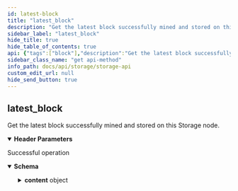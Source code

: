 ```yaml
---
id: latest-block
title: "latest_block"
description: "Get the latest block successfully mined and stored on this Storage node."
sidebar_label: "latest_block"
hide_title: true
hide_table_of_contents: true
api: {"tags":["block"],"description":"Get the latest block successfully mined and stored on this Storage node.","operationId":"latestBlock","parameters":[{"in":"header","name":"x-cache-id","required":true,"description":"An idempotent key for retrieving cached responses from the node","schema":{"type":"string","example":"afac3a3dd8a04538934db1c20cc29767","pattern":"^[a-z0-9]{32}$"}}],"responses":{"200":{"description":"Successful operation","content":{"application/json":{"schema":{"type":"object","properties":{"id":{"type":"string","example":"45v340cd2f8c4782a5b058832565afb1","description":"The ID of the call, which corresponds to the x-cache-id used in the header"},"status":{"type":"string","example":"Success","description":"The status of the call, which will be one of either \"Success\", \"Error\", or \"Pending\""},"reason":{"type":"string","example":"Transaction/s successfully created","description":"The reason for the status of the call. Most useful to debug errors"},"route":{"type":"string","example":"create_transactions","description":"The endpoint route that was called"},"content":{"type":"object","description":"The block itself. The header contains specific info about the block, while the transactions are stored as a separate property.","properties":{"block":{"type":"object","properties":{"header":{"type":"object","properties":{"version":{"type":"number"},"bits":{"type":"number"},"b_num":{"description":"The block number","type":"number"},"seed_value":{"type":"array","description":"The UNiCORN random number value, which is composed of both the UNiCORN witness and seed value for verification. The example array in this documentation is truncated for brevity.","items":{"example":[56,53,48,57,52,57,50]}},"nonce_and_mining_tx_hash":{"type":"array","items":{"example":[[168,23,49,67,25,109],"g130489f617edf5792163c2d4d72568a"]}},"previous_hash":{"type":"string","example":"b0004...7c383"},"txs_merkle_root_and_hash":{"type":"array","items":{"example":["","48dda...ee9df"]}}}},"transactions":{"type":"array","description":"A list of hashes for all transactions in this block","items":{"example":["g130489f617edf5792163c2d4d72568a"]}}}}}}},"title":"ResponseLatestBlock"}}}}},"method":"get","path":"/latest_block","servers":[{"url":"http://37.27.23.104:3001","description":"Testnet Storage Node"}],"info":{"title":"Storage API","description":"⚠️ **Some sections may still be incomplete. We higly recommend getting started by downloading our [Postman collection](/docs/postman-collections)**.\n\nThe Storage node is responsible for storing the full blockchain history. \nOnce blocks are mined by the miners and sent to the Mempool nodes for validation, they are pushed on to the Storage nodes for long-term storage. \nAnybody is allowed to request a full history of the blockchain from the Storage nodes, but they are not required to keep such a history to participate in the network.","contact":{"email":"byron.houwens@a-block.ch"},"license":{"name":"GPL-3.0","url":"https://www.gnu.org/licenses/gpl-3.0.en.html"},"version":"1.0.1"},"postman":{"name":"latest_block","description":{"content":"Get the latest block successfully mined and stored on this Storage node.","type":"text/plain"},"url":{"path":["latest_block"],"host":["{{baseUrl}}"],"query":[],"variable":[]},"header":[{"disabled":false,"description":{"content":"(Required) An idempotent key for retrieving cached responses from the node","type":"text/plain"},"key":"x-cache-id","value":""},{"key":"Accept","value":"application/json"}],"method":"GET"}}
sidebar_class_name: "get api-method"
info_path: docs/api/storage/storage-api
custom_edit_url: null
hide_send_button: true
---
```



## latest_block



Get the latest block successfully mined and stored on this Storage node.

<details style={{"marginBottom":"1rem"}} data-collapsed={false} open={true}><summary style={{}}><strong>Header Parameters</strong></summary><div><ul><ParamsItem className={"paramsItem"} param={{"in":"header","name":"x-cache-id","required":true,"description":"An idempotent key for retrieving cached responses from the node","schema":{"type":"string","example":"afac3a3dd8a04538934db1c20cc29767","pattern":"^[a-z0-9]{32}$"}}}></ParamsItem></ul></div></details><div><ApiTabs><TabItem label={"200"} value={"200"}><div>

Successful operation

</div><div><MimeTabs schemaType={"response"}><TabItem label={"application/json"} value={"application/json"}><SchemaTabs><TabItem label={"Schema"} value={"Schema"}><details style={{}} data-collapsed={false} open={true}><summary style={{"textAlign":"left"}}><strong>Schema</strong></summary><div style={{"textAlign":"left","marginLeft":"1rem"}}></div><ul style={{"marginLeft":"1rem"}}><SchemaItem collapsible={false} name={"id"} required={false} schemaName={"string"} qualifierMessage={undefined} schema={{"type":"string","example":"45v340cd2f8c4782a5b058832565afb1","description":"The ID of the call, which corresponds to the x-cache-id used in the header"}}></SchemaItem><SchemaItem collapsible={false} name={"status"} required={false} schemaName={"string"} qualifierMessage={undefined} schema={{"type":"string","example":"Success","description":"The status of the call, which will be one of either \"Success\", \"Error\", or \"Pending\""}}></SchemaItem><SchemaItem collapsible={false} name={"reason"} required={false} schemaName={"string"} qualifierMessage={undefined} schema={{"type":"string","example":"Transaction/s successfully created","description":"The reason for the status of the call. Most useful to debug errors"}}></SchemaItem><SchemaItem collapsible={false} name={"route"} required={false} schemaName={"string"} qualifierMessage={undefined} schema={{"type":"string","example":"create_transactions","description":"The endpoint route that was called"}}></SchemaItem><SchemaItem collapsible={true} className={"schemaItem"}><details style={{}}><summary style={{}}><strong>content</strong><span style={{"opacity":"0.6"}}> object</span></summary><div style={{"marginLeft":"1rem"}}><div style={{"marginTop":".5rem","marginBottom":".5rem"}}>

The block itself. The header contains specific info about the block, while the transactions are stored as a separate property.

</div><SchemaItem collapsible={true} className={"schemaItem"}><details style={{}}><summary style={{}}><strong>block</strong><span style={{"opacity":"0.6"}}> object</span></summary><div style={{"marginLeft":"1rem"}}><SchemaItem collapsible={true} className={"schemaItem"}><details style={{}}><summary style={{}}><strong>header</strong><span style={{"opacity":"0.6"}}> object</span></summary><div style={{"marginLeft":"1rem"}}><SchemaItem collapsible={false} name={"version"} required={false} schemaName={"number"} qualifierMessage={undefined} schema={{"type":"number"}}></SchemaItem><SchemaItem collapsible={false} name={"bits"} required={false} schemaName={"number"} qualifierMessage={undefined} schema={{"type":"number"}}></SchemaItem><SchemaItem collapsible={false} name={"b_num"} required={false} schemaName={"number"} qualifierMessage={undefined} schema={{"description":"The block number","type":"number"}}></SchemaItem><SchemaItem collapsible={false} name={"seed_value"} required={false} schemaName={"undefined[]"} qualifierMessage={undefined} schema={{"type":"array","description":"The UNiCORN random number value, which is composed of both the UNiCORN witness and seed value for verification. The example array in this documentation is truncated for brevity.","items":{"example":[56,53,48,57,52,57,50]}}}></SchemaItem><SchemaItem collapsible={false} name={"nonce_and_mining_tx_hash"} required={false} schemaName={"undefined[]"} qualifierMessage={undefined} schema={{"type":"array","items":{"example":[[168,23,49,67,25,109],"g130489f617edf5792163c2d4d72568a"]}}}></SchemaItem><SchemaItem collapsible={false} name={"previous_hash"} required={false} schemaName={"string"} qualifierMessage={undefined} schema={{"type":"string","example":"b0004...7c383"}}></SchemaItem><SchemaItem collapsible={false} name={"txs_merkle_root_and_hash"} required={false} schemaName={"undefined[]"} qualifierMessage={undefined} schema={{"type":"array","items":{"example":["","48dda...ee9df"]}}}></SchemaItem></div></details></SchemaItem><SchemaItem collapsible={false} name={"transactions"} required={false} schemaName={"undefined[]"} qualifierMessage={undefined} schema={{"type":"array","description":"A list of hashes for all transactions in this block","items":{"example":["g130489f617edf5792163c2d4d72568a"]}}}></SchemaItem></div></details></SchemaItem></div></details></SchemaItem></ul></details></TabItem><TabItem label={"Example (from schema)"} value={"Example (from schema)"}><ResponseSamples responseExample={"{\n  \"id\": \"45v340cd2f8c4782a5b058832565afb1\",\n  \"status\": \"Success\",\n  \"reason\": \"Transaction/s successfully created\",\n  \"route\": \"create_transactions\",\n  \"content\": {\n    \"block\": {\n      \"header\": {\n        \"version\": 0,\n        \"bits\": 0,\n        \"b_num\": 0,\n        \"seed_value\": [\n          [\n            56,\n            53,\n            48,\n            57,\n            52,\n            57,\n            50\n          ]\n        ],\n        \"nonce_and_mining_tx_hash\": [\n          [\n            [\n              168,\n              23,\n              49,\n              67,\n              25,\n              109\n            ],\n            \"g130489f617edf5792163c2d4d72568a\"\n          ]\n        ],\n        \"previous_hash\": \"b0004...7c383\",\n        \"txs_merkle_root_and_hash\": [\n          [\n            \"\",\n            \"48dda...ee9df\"\n          ]\n        ]\n      },\n      \"transactions\": [\n        [\n          \"g130489f617edf5792163c2d4d72568a\"\n        ]\n      ]\n    }\n  }\n}"} language={"json"}></ResponseSamples></TabItem></SchemaTabs></TabItem></MimeTabs></div></TabItem></ApiTabs></div>
      
